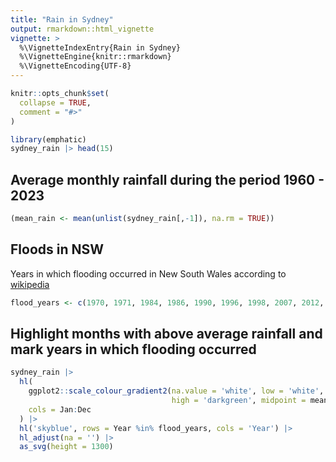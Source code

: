 ```yaml
---
title: "Rain in Sydney"
output: rmarkdown::html_vignette
vignette: >
  %\VignetteIndexEntry{Rain in Sydney}
  %\VignetteEngine{knitr::rmarkdown}
  %\VignetteEncoding{UTF-8}
---
```


```r
knitr::opts_chunk$set(
  collapse = TRUE,
  comment = "#>"
)
```

```r
library(emphatic)
sydney_rain |> head(15)
```

## Average monthly rainfall during the period 1960 - 2023

```r
(mean_rain <- mean(unlist(sydney_rain[,-1]), na.rm = TRUE))
```

## Floods in NSW 

Years in which flooding occurred in New South Wales according to [wikipedia](https://en.wikipedia.org/wiki/Floods_in_Australia)

```r
flood_years <- c(1970, 1971, 1984, 1986, 1990, 1996, 1998, 2007, 2012, 2013, 2015, 2016, 2020, 2021, 2022)
```


## Highlight months with above average rainfall and mark years in which flooding occurred

```r
sydney_rain |>
  hl(
    ggplot2::scale_colour_gradient2(na.value = 'white', low = 'white', 
                                    high = 'darkgreen', midpoint = mean_rain), 
    cols = Jan:Dec
  ) |>
  hl('skyblue', rows = Year %in% flood_years, cols = 'Year') |>
  hl_adjust(na = '') |>
  as_svg(height = 1300)
```

